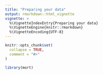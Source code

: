 ```yaml
---
title: "Preparing your data"
output: rmarkdown::html_vignette
vignette: >
  %\VignetteIndexEntry{Preparing your data}
  %\VignetteEngine{knitr::rmarkdown}
  %\VignetteEncoding{UTF-8}
---
```


```r
knitr::opts_chunk$set(
  collapse = TRUE,
  comment = "#>"
)
```

```r
library(mort)
```
